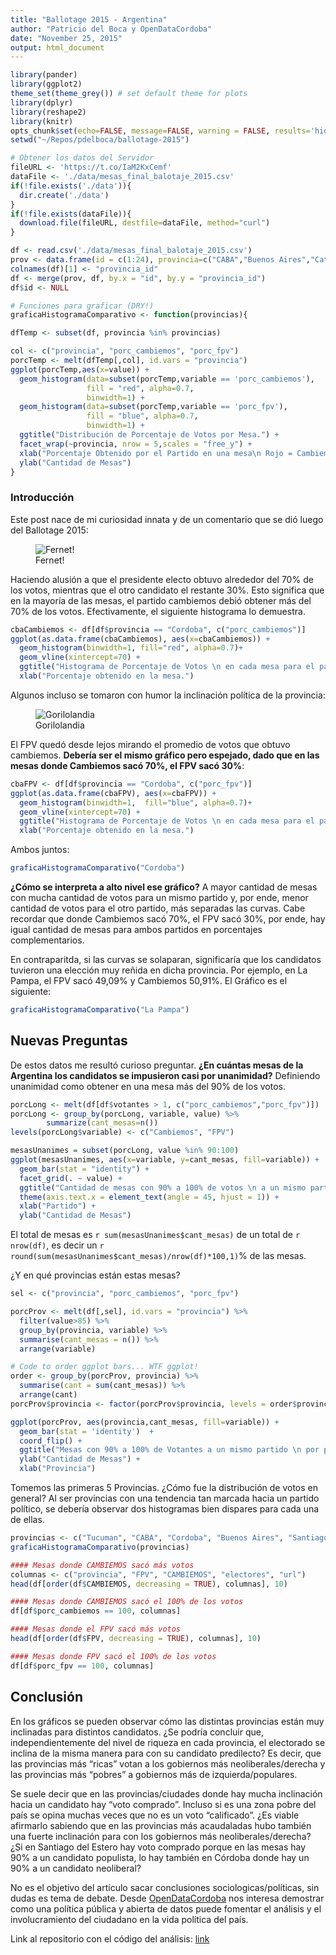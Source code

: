 ```yaml
---
title: "Ballotage 2015 - Argentina"
author: "Patricio del Boca y OpenDataCordoba"
date: "November 25, 2015"
output: html_document
---
```

```r
library(pander)
library(ggplot2)
theme_set(theme_grey()) # set default theme for plots
library(dplyr)
library(reshape2)
library(knitr)
opts_chunk$set(echo=FALSE, message=FALSE, warning = FALSE, results='hide')
setwd("~/Repos/pdelboca/ballotage-2015")
```

```r
# Obtener los datos del Servidor
fileURL <- 'https://t.co/IaM2KxCemf'
dataFile <- './data/mesas_final_balotaje_2015.csv'
if(!file.exists('./data')){
  dir.create('./data')
}
if(!file.exists(dataFile)){
  download.file(fileURL, destfile=dataFile, method="curl")
}

df <- read.csv('./data/mesas_final_balotaje_2015.csv')
prov <- data.frame(id = c(1:24), provincia=c("CABA","Buenos Aires","Catamarca","Cordoba","Corrientes","Chaco","Chubut","Entre Rios", "Formosa","Jujuy","La Pampa","La Rioja","Mendoza","Misiones","Neuquen","Rio Negro","Salta","San Juan", "San Luis", "Santa Cruz", "Santa Fe", "Santiago del Estero", "Tucuman", "Tierra del Fuego"))
colnames(df)[1] <- "provincia_id"
df <- merge(prov, df, by.x = "id", by.y = "provincia_id")
df$id <- NULL
```

```r
# Funciones para graficar (DRY!)
graficaHistogramaComparativo <- function(provincias){

dfTemp <- subset(df, provincia %in% provincias)

col <- c("provincia", "porc_cambiemos", "porc_fpv")
porcTemp <- melt(dfTemp[,col], id.vars = "provincia")
ggplot(porcTemp,aes(x=value)) +
  geom_histogram(data=subset(porcTemp,variable == 'porc_cambiemos'),
                 fill = "red", alpha=0.7,
                 binwidth=1) +
  geom_histogram(data=subset(porcTemp,variable == 'porc_fpv'),
                 fill = "blue", alpha=0.7,
                 binwidth=1) +
  ggtitle("Distribución de Porcentaje de Votos por Mesa.") +
  facet_wrap(~provincia, nrow = 5,scales = "free_y") +
  xlab("Porcentaje Obtenido por el Partido en una mesa\n Rojo = Cambiemos / Azul = FPV") +
  ylab("Cantidad de Mesas")
}
```

### Introducción
Este post nace de mi curiosidad innata y de un comentario que se dió luego del Ballotage 2015:

![Fernet!](./images/fernet.png)

Haciendo alusión a que el presidente electo obtuvo alrededor del 70% de los votos, mientras que el otro candidato el restante 30%. Esto significa que en la mayoría de las mesas, el partido cambiemos debió obtener más del 70% de los votos. Efectivamente, el siguiente histograma lo demuestra.

```r
cbaCambiemos <- df[df$provincia == "Cordoba", c("porc_cambiemos")]
ggplot(as.data.frame(cbaCambiemos), aes(x=cbaCambiemos)) + 
  geom_histogram(binwidth=1, fill="red", alpha=0.7)+
  geom_vline(xintercept=70) + 
  ggtitle("Histograma de Porcentaje de Votos \n en cada mesa para el partido Cambiemos\n en Córdoba") +
  xlab("Porcentaje obtenido en la mesa.")
```

Algunos incluso se tomaron con humor la inclinación política de la provincia:

![Gorilolandia](./images/gorilolandia.png)

El FPV quedó desde lejos mirando el promedio de votos que obtuvo cambiemos. __Debería ser el mismo gráfico pero espejado, dado que en las mesas donde Cambiemos sacó 70%, el FPV sacó 30%__:

```r
cbaFPV <- df[df$provincia == "Cordoba", c("porc_fpv")]
ggplot(as.data.frame(cbaFPV), aes(x=cbaFPV)) + 
  geom_histogram(binwidth=1,  fill="blue", alpha=0.7)+
  geom_vline(xintercept=70) + 
  ggtitle("Histograma de Porcentaje de Votos \n en cada mesa para el partido Cambiemos\n en Córdoba") +
  xlab("Porcentaje obtenido en la mesa.")
```

Ambos juntos:

```r
graficaHistogramaComparativo("Cordoba")
```

__¿Cómo se interpreta a alto nivel ese gráfico?__ A mayor cantidad de mesas con mucha cantidad de votos para un mismo partido y, por ende, menor cantidad de votos para el otro partido, más separadas las curvas. Cabe recordar que donde Cambiemos sacó 70%, el FPV sacó 30%, por ende, hay igual cantidad de mesas para ambos partidos en porcentajes complementarios.

En contraparitda, si las curvas se solaparan, significaría que los candidatos tuvieron una elección muy reñida en dicha provincia. Por ejemplo, en La Pampa, el FPV sacó 49,09% y Cambiemos 50,91%. El Gráfico es el siguiente:

```r
graficaHistogramaComparativo("La Pampa")
```

## Nuevas Preguntas
De estos datos me resultó curioso preguntar. __¿En cuántas mesas de la Argentina los candidatos se impusieron casi por unanimidad?__ Definiendo unanimidad como obtener en una mesa más del 90% de los votos.

```r
porcLong <- melt(df[df$votantes > 1, c("porc_cambiemos","porc_fpv")])
porcLong <- group_by(porcLong, variable, value) %>%
        summarize(cant_mesas=n())
levels(porcLong$variable) <- c("Cambiemos", "FPV")

mesasUnanimes = subset(porcLong, value %in% 90:100)
ggplot(mesasUnanimes, aes(x=variable, y=cant_mesas, fill=variable)) + 
  geom_bar(stat = "identity") +
  facet_grid(. ~ value) +
  ggtitle("Cantidad de mesas con 90% a 100% de votos \n a un mismo partido") +
  theme(axis.text.x = element_text(angle = 45, hjust = 1)) + 
  xlab("Partido") +
  ylab("Cantidad de Mesas")
```

El total de mesas es `r sum(mesasUnanimes$cant_mesas)` de un total de `r nrow(df)`, es decir un `r round(sum(mesasUnanimes$cant_mesas)/nrow(df)*100,1)`% de las mesas.

¿Y en qué provincias están estas mesas?
```r
sel <- c("provincia", "porc_cambiemos", "porc_fpv")

porcProv <- melt(df[,sel], id.vars = "provincia") %>%
  filter(value>85) %>%
  group_by(provincia, variable) %>%
  summarise(cant_mesas = n()) %>%
  arrange(variable)

# Code to order ggplot bars... WTF ggplot!
order <- group_by(porcProv, provincia) %>% 
  summarise(cant = sum(cant_mesas)) %>% 
  arrange(cant)
porcProv$provincia <- factor(porcProv$provincia, levels = order$provincia)

ggplot(porcProv, aes(provincia,cant_mesas, fill=variable)) +
  geom_bar(stat = 'identity')  + 
  coord_flip() + 
  ggtitle("Mesas con 90% a 100% de Votantes a un mismo partido \n por provincia.") +
  ylab("Cantidad de Mesas") + 
  xlab("Provincia")
```

Tomemos las primeras 5 Provincias. ¿Cómo fue la distribución de votos en general? Al ser provincias con una tendencia tan marcada hacia un partido político, se debería observar dos histogramas bien dispares para cada una de ellas.

```r
provincias <- c("Tucuman", "CABA", "Cordoba", "Buenos Aires", "Santiago del Estero", "Formosa")
graficaHistogramaComparativo(provincias)
```

```r
#### Mesas donde CAMBIEMOS sacó más votos
columnas <- c("provincia", "FPV", "CAMBIEMOS", "electores", "url")
head(df[order(df$CAMBIEMOS, decreasing = TRUE), columnas], 10)
```

```r
#### Mesas donde CAMBIEMOS sacó el 100% de los votos
df[df$porc_cambiemos == 100, columnas]
```

```r
#### Mesas donde el FPV sacó más votos
head(df[order(df$FPV, decreasing = TRUE), columnas], 10)
```

```r
#### Mesas donde FPV sacó el 100% de los votos
df[df$porc_fpv == 100, columnas]
```

## Conclusión

En los gráficos se pueden observar cómo las distintas provincias están muy inclinadas para distintos candidatos. ¿Se podría concluir que, independientemente del nivel de riqueza en cada provincia, el electorado se inclina de la misma manera para con su candidato predilecto? Es decir, que las provincias más "ricas" votan a los gobiernos más neoliberales/derecha y las provincias más "pobres" a gobiernos más de izquierda/populares.

Se suele decir que en las provincias/ciudades donde hay mucha inclinación hacia un candidato hay "voto comprado". Incluso si es una zona pobre del país se opina muchas veces que no es un voto "calificado". ¿Es viable afirmarlo sabiendo que en las provincias más acaudaladas hubo también una fuerte inclinación para con los gobiernos más neoliberales/derecha? ¿Si en Santiago del Estero hay voto comprado porque en las mesas hay 90% a un candidato populista, lo hay también en Córdoba donde hay un 90% a un candidato neoliberal?

No es el objetivo del artículo sacar conclusiones sociologicas/políticas, sin dudas es tema de debate. Desde [OpenDataCordoba](http://opendatacordoba.org/) nos interesa demostrar como una política pública y abierta de datos puede fomentar el análisis y el involucramiento del ciudadano en la vida política del país.

Link al repositorio con el código del análisis: [link](https://github.com/pdelboca/ballotage-2015)